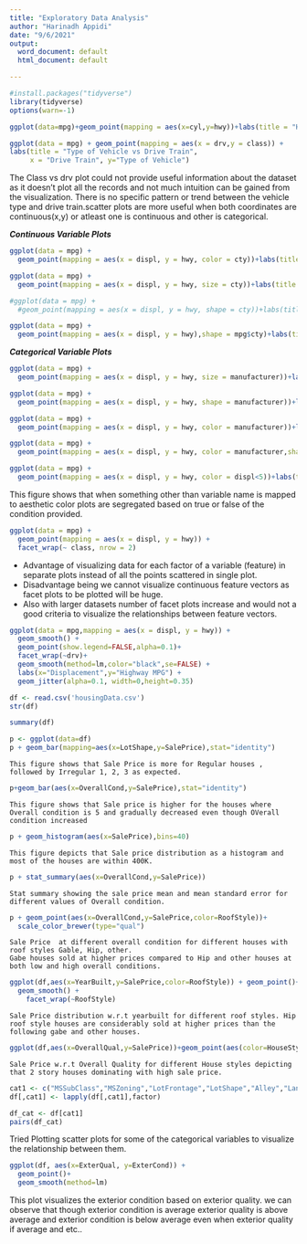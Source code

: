 ---
title: "Exploratory Data Analysis"
author: "Harinadh Appidi"
date: "9/6/2021"
output:
  word_document: default
  html_document: default

---


```{r}
#install.packages("tidyverse")
library(tidyverse)
options(warn=-1)
```


```{r}
ggplot(data=mpg)+geom_point(mapping = aes(x=cyl,y=hwy))+labs(title = "Highway fuel efficiency vs Number of cylinders",x = "No. of cylinders",y="Highway fuel efficiency")+theme(plot.title = element_text(hjust = 0.5))
```


```{r}
ggplot(data = mpg) + geom_point(mapping = aes(x = drv,y = class)) +
labs(title = "Type of Vehicle vs Drive Train",
     x = "Drive Train", y="Type of Vehicle")

```

The Class vs drv plot could not provide useful information about the dataset as it doesn't plot all the records and not much intuition can be gained from the visualization. There is no specific pattern or trend between the vehicle type and drive train.scatter plots are more useful when both coordinates are continuous(x,y) or atleast one is continuous and other is categorical.




***Continuous Variable Plots***
```{r}
ggplot(data = mpg) + 
  geom_point(mapping = aes(x = displ, y = hwy, color = cty))+labs(title = "Highway mileage vs displacement in liters and color coded")
```

```{r}
ggplot(data = mpg) + 
  geom_point(mapping = aes(x = displ, y = hwy, size = cty))+labs(title = "Highway mileage vs displacement in liters and size coded")
```

```{r}
#ggplot(data = mpg) + 
  #geom_point(mapping = aes(x = displ, y = hwy, shape = cty))+labs(title="Highway mileage vs displacement in #liters and shape coded")
```

```{r}
ggplot(data = mpg) + 
  geom_point(mapping = aes(x = displ, y = hwy),shape = mpg$cty)+labs(title="Highway mileage vs displacement in liters and shape coded outside aes()")
```



***Categorical Variable Plots***
```{r}
ggplot(data = mpg) + 
  geom_point(mapping = aes(x = displ, y = hwy, size = manufacturer))+labs(title = "Highway mileage vs displacement in liters and size coded")
```

```{r}
ggplot(data = mpg) + 
  geom_point(mapping = aes(x = displ, y = hwy, shape = manufacturer))+labs(title = "Highway mileage vs displacement in liters and shape coded")
```

```{r}
ggplot(data = mpg) + 
  geom_point(mapping = aes(x = displ, y = hwy, color = manufacturer))+labs(title = "Highway mileage vs displacement in liters and color coded")
```


```{r}
ggplot(data = mpg) + 
  geom_point(mapping = aes(x = displ, y = hwy, color = manufacturer,shape=manufacturer,size=manufacturer))+labs(title = "Highway mileage vs displacement in liters and color coded")
```


```{r}
ggplot(data = mpg) + 
  geom_point(mapping = aes(x = displ, y = hwy, color = displ<5))+labs(title = "Highway mileage vs displacement in liters and color coded",x  ="Displacement in liters",y ="Highway MPG")
```
This figure shows that when something other than variable name is mapped to aesthetic color plots are segregated based on true or false of the condition provided.



```{r}
ggplot(data = mpg) + 
  geom_point(mapping = aes(x = displ, y = hwy)) + 
  facet_wrap(~ class, nrow = 2)
```
+ Advantage of visualizing data for each factor of a variable (feature) in separate plots instead of all the points scattered in single plot.
+ Disadvantage being we cannot visualize continuous feature vectors as facet plots to be plotted will be huge.
+ Also with larger datasets number of facet plots increase and would not a good criteria to visualize the relationships between feature vectors.




```{r}
ggplot(data = mpg,mapping = aes(x = displ, y = hwy)) + 
  geom_smooth() +
  geom_point(show.legend=FALSE,alpha=0.1)+
  facet_wrap(~drv)+
  geom_smooth(method=lm,color="black",se=FALSE) +
  labs(x="Displacement",y="Highway MPG") +
  geom_jitter(alpha=0.1, width=0,height=0.35)
```




```{r}
df <- read.csv('housingData.csv')
str(df)
```



```{r}
summary(df)
```
```{r}
p <- ggplot(data=df)
p + geom_bar(mapping=aes(x=LotShape,y=SalePrice),stat="identity")
```
```
This figure shows that Sale Price is more for Regular houses , followed by Irregular 1, 2, 3 as expected.
```



```{r}
p+geom_bar(aes(x=OverallCond,y=SalePrice),stat="identity")
```
```This figure shows that Sale price is higher for the houses where Overall condition is 5 and gradually decreased even though OVerall condition increased```


```{r}
p + geom_histogram(aes(x=SalePrice),bins=40)
```

```This figure depicts that Sale price distribution as a histogram and most of the houses are within 400K.```


```{r}
p + stat_summary(aes(x=OverallCond,y=SalePrice))
```
```
Stat summary showing the sale price mean and mean standard error for different values of Overall condition.
```

```{r}
p + geom_point(aes(x=OverallCond,y=SalePrice,color=RoofStyle))+
  scale_color_brewer(type="qual")
```

```
Sale Price  at different overall condition for different houses with roof styles Gable, Hip, other.
Gabe houses sold at higher prices compared to Hip and other houses at both low and high overall conditions.
```



```{r}
ggplot(df,aes(x=YearBuilt,y=SalePrice,color=RoofStyle)) + geom_point()+
  geom_smooth() +
    facet_wrap(~RoofStyle)
```
```
Sale Price distribution w.r.t yearbuilt for different roof styles. Hip roof style houses are considerably sold at higher prices than the following gabe and other houses.
```


```{r}
ggplot(df,aes(x=OverallQual,y=SalePrice))+geom_point(aes(color=HouseStyle)) +facet_wrap(~RoofStyle)
```

```
Sale Price w.r.t Overall Quality for different House styles depicting that 2 story houses dominating with high sale price.
```
```{r}
cat1 <- c("MSSubClass","MSZoning","LotFrontage","LotShape","Alley","LandContour","LotConfig","LandSlope")
df[,cat1] <- lapply(df[,cat1],factor)

df_cat <- df[cat1]
pairs(df_cat)
```

Tried Plotting scatter plots for some of the categorical variables to visualize the relationship between them.



```{r} 
ggplot(df, aes(x=ExterQual, y=ExterCond)) + 
  geom_point()+
  geom_smooth(method=lm)
```

This plot visualizes the exterior condition based on exterior quality. we can observe that though exterior condition is average exterior quality is above average and exterior condition is below average even when exterior quality if average and etc..

